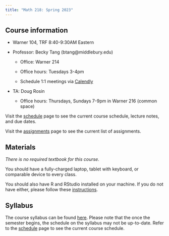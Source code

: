 ```yaml
---
title: "Math 218: Spring 2023"
---
```


## Course information

-   Warner 104, TRF 8:40-9:30AM Eastern

-   Professor: Becky Tang (btang\@middlebury.edu)

    -   Office: Warner 214

    -   Office hours: Tuesdays 3-4pm

    -   Schedule 1:1 meetings via [Calendly](https://calendly.com/beckytang/meet-with-becky?month=2023-02)

-   TA: Doug Rosin

    -   Office hours: Thursdays, Sundays 7-9pm in Warner 216 (common space)

Visit the [schedule](schedule.qmd) page to see the current course schedule, lecture notes, and due dates.

Visit the [assignments](assignments.qmd) page to see the current list of assignments.

## Materials

*There is no required textbook for this course.*

You should have a fully-charged laptop, tablet with keyboard, or comparable device to every class.

You should also have R and RStudio installed on your machine. If you do not have either, please follow these [instructions](files/R-installation.pdf).

## Syllabus

The course syllabus can be found [here](files/syllabus_S23.pdf). Please note that the once the semester begins, the schedule on the syllabus may not be up-to-date. Refer to the [schedule](schedule.qmd) page to see the current course schedule.
